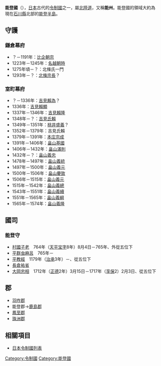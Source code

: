 {{japanese|image=Old Japan Noto.svg|width=300px|caption=能登國在日本的位置|japanese=能登国|kana=のとのくに|romaji=Noto no kuni}}
'''能登國'''（{{jpn|j=能登国|kyu=能登國|hg=のとのくに|hgt=|rm=Notonokuni|f=y}}），[[日本|日本]]古代的[[令制國|令制國]]之一，屬[[北陸道|北陸道]]，又稱'''能州'''。能登國的領域大約為現在[[石川縣|石川縣]]北部的[[能登半島|能登半島]]。

==守護==

===鎌倉幕府===
*？－1191年：[[比企朝宗|比企朝宗]]
*1223年－1245年：[[名越朝時|名越朝時]]
*1275年頃－？：北條氏一門
*1293年－？：[[北條宗長|北條宗長]]？

===室町幕府===
*？－1336年：[[吉見賴為|吉見賴為]]？
*1336年：[[吉見賴顯|吉見賴顯]]
*1337年－1346年：[[吉見賴隆|吉見賴隆]]
*1348年－？：[[吉見氏賴|吉見氏賴]]
*1349年－1351年：[[桃井盛義|桃井盛義]]？
*1352年－1379年：吉見氏賴
*1379年－1391年：[[本庄宗成|本庄宗成]]
*1391年－1406年：[[畠山基國|畠山基國]]
*1406年－1432年：[[畠山滿慶|畠山滿則]]
*1432年－？：[[畠山義忠|畠山義忠]]
*1478年－1497年：[[畠山義統|畠山義統]]
*1497年－1500年：[[畠山義元|畠山義元]]
*1500年－1506年：[[畠山慶致|畠山慶致]]
*1506年－1515年：[[畠山義元|畠山義元]]
*1515年－1542年：[[畠山義總|畠山義總]]
*1543年－1551年：[[畠山義續|畠山義續]]
*1551年－1565年：[[畠山義綱|畠山義綱]]
*1565年－1574年：[[畠山義隆|畠山義隆]]

==國司==

===能登守===
*[[村國子老|村國子老]]　764年（[[天平宝字|天平宝字]]8年）8月4日－765年、外從五位下
*[[平群虫麻呂|平群虫麻呂]]　765年－
*[[平教經|平教經]]　1179年（[[治承|治承]]3年）－、從五位下
*[[長倉祐省|長倉祐省]]
*[[大岡忠相|大岡忠相]]　1712年（[[正德_(日本)|正德]]2年）3月15日－1717年（[[享保|享保]]2）2月3日、從五位下

==郡==
*[[羽咋郡|羽咋郡]]
*能登郡→[[鹿島郡|鹿島郡]]
*[[鳳至郡|鳳至郡]]
*[[珠洲郡|珠洲郡]]

== 相關項目 ==
*[[日本令制國列表|日本令制國列表]]

{{能登國的郡}}
{{日本令制國}}
{{Authority control}}
{{DEFAULTSORT:Noto}}
[[Category:令制國|Category:令制國]]
[[Category:能登國|Category:能登國]]